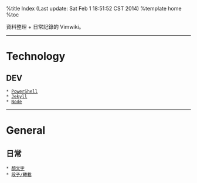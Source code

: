 %title Index (Last update: Sat Feb  1 18:51:52 CST 2014)
%template home
%toc

資料整理 + 日常記錄的 Vimwiki。

-----

= Technology =
== DEV ==
 * [[dev/ps1|PowerShell]] 
 * [[dev/jekyll|Jekyll]] 
 * [[dev/node|Node]] 

-----

= General =
== 日常 ==
 * [[general/emoticon|顏文字]] 
 * [[general/txt|段子/轉載]]


